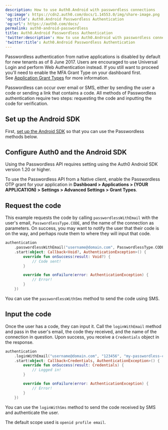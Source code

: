 ```yaml
---
description: How to use Auth0.Android with passwordless connections
'og:image': https://cdn2.auth0.com/docs/1.14553.0/img/share-image.png
'og:title': Auth0.Android Passwordless Authentication
'og:url': https://auth0.com/docs/
permalink: auth0-android-passwordless
title: Auth0.Android Passwordless Authentication
'twitter:description': How to use Auth0.Android with passwordless connections
'twitter:title': Auth0.Android Passwordless Authentication
---
```

<Warning>

Passwordless authentication from native applications is disabled by default for new tenants as of 8 June 2017. Users are encouraged to use Universal Login and perform Web Authentication instead. If you still want to proceed you'll need to enable the MFA Grant Type on your dashboard first. See [Application Grant Types](/docs/get-started/applications/application-grant-types) for more information.

</Warning>

<Tooltip tip="Passwordless: Form of authentication that does not rely on a password as the first factor." cta="View Glossary" href="/docs/glossary?term=Passwordless">Passwordless</Tooltip> can occur over email or SMS, either by sending the user a code or sending a link that contains a code. All methods of Passwordless authentication require two steps: requesting the code and inputting the code for verification.

## Set up the Android SDK

First, [set up the Android SDK](/docs/libraries/auth0-android) so that you can use the Passwordless methods below.

## Configure Auth0 and the Android SDK

<Callout icon="file-lines" color="#0EA5E9" iconType="regular">

Using the Passwordless API requires setting using the Auth0 Android SDK version 1.20 or higher.

</Callout>

To use the Passwordless API from a Native client, enable the Passwordless OTP grant for your application in **Dashboard > Applications > (YOUR APPLICATION) > Settings > Advanced Settings > Grant Types**.

## Request the code

This example requests the code by calling `passwordlessWithEmail` with the user's email, `PasswordlessType.CODE`, and the name of the connection as parameters. On success, you may want to notify the user that their code is on the way, and perhaps route them to where they will input that code.

```kotlin lines
authentication
    .passwordlessWithEmail("username@domain.com", PasswordlessType.CODE, "my-passwordless-connection")
    .start(object: Callback<Void?, AuthenticationException>() {
        override fun onSuccess(result: Void?) {
            // Code sent!
        }

        override fun onFailure(error: AuthenticationException) {
            // Error!
        }
    })
```






You can use the `passwordlessWithSms` method to send the code using SMS.

## Input the code

Once the user has a code, they can input it. Call the `loginWithEmail` method and pass in the user's email, the code they received, and the name of the connection in question. Upon success, you receive a `Credentials` object in the response.

```kotlin lines
authentication
    .loginWithEmail("username@domain.com", "123456", "my-passwordless-connection")
    .start(object: Callback<Credentials, AuthenticationException>() {
        override fun onSuccess(result: Credentials) {
            // Logged in!
        }

        override fun onFailure(error: AuthenticationException) {
            // Error!
        }
    })
```






You can use the `loginWithSms` method to send the code received by SMS and authenticate the user.

The default scope used is `openid profile email`.